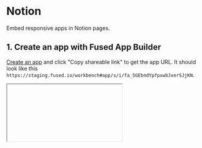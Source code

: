 # Notion

Embed responsive apps in Notion pages.



## 1. Create an app with Fused App Builder

[Create an app](/user-guide/quickstart/#create-an-app) and click "Copy shareable link" to get the app URL. It should look like this `https://staging.fused.io/workbench#app/s/i/fa_5GEbndYpfpxwbJxer5JjKN`.


<Iframe
  id="iframe-1"
  code={CODE}
  requirements={[
    "/pyarrow/pyarrow-17.0.0-cp312-cp312-pyodide_2024_0_wasm32.whl",
    "micropip",
    "pyodide-unix-timezones", // needed by pyarrow
    "requests",
    "yarl",
    "pydeck",

  ]}
  height="500px"
/>

## 2. Embed the map into Notion

On a Notion page, type `/embed` to create an [embed component](https://www.notion.so/help/embed-and-connect-other-apps). Paste the app URL in the menu that appears. You may publish the page as a [Notion site](https://www.notion.so/help/public-pages-and-web-publishing).


<div style={{textAlign: 'center'}}>
<img src={ImgNotion} alt="File" style={{width: '100%'}} />
</div>



[This Notion Page](https://www.notion.so/fusedio/Fused-App-Gallery-82acae5d0d454527b6c881b6b10c5cfa) shows what a sample Notion page looks like with embedded apps.
